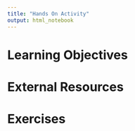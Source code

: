```yaml
---
title: "Hands On Activity"
output: html_notebook
---
```


# Learning Objectives




# External Resources




# Exercises